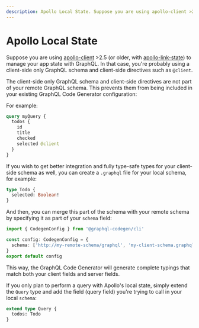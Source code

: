 ```yaml
---
description: Apollo Local State. Suppose you are using apollo-client >2.5 or older, with apollo-link-state to manage your app state with GraphQL. In that case, you're probably using a client-side only GraphQL schema and client-side directives such as `@client`.
---
```


# Apollo Local State

Suppose you are using [apollo-client](https://apollographql.com/docs/react/v2/data/local-state) >2.5 (or older, with [apollo-link-state](https://apollographql.com/docs/link/links/state.html)) to manage your app state with GraphQL. In that case, you're probably using a client-side only GraphQL schema and client-side directives such as `@client`.

The client-side only GraphQL schema and client-side directives are not part of your remote GraphQL schema.
This prevents them from being included in your existing GraphQL Code Generator configuration:

For example:

```graphql
query myQuery {
  todos {
    id
    title
    checked
    selected @client
  }
}
```

If you wish to get better integration and fully type-safe types for your client-side schema as well, you can create a `.graphql` file for your local schema, for example:

```graphql
type Todo {
  selected: Boolean!
}
```

And then, you can merge this part of the schema with your remote schema by specifying it as part of your `schema` field:

```ts
import { CodegenConfig } from '@graphql-codegen/cli'

const config: CodegenConfig = {
  schema: ['http://my-remote-schema/graphql', 'my-client-schema.graphql']
}
export default config
```

This way, the GraphQL Code Generator will generate complete typings that match both your client fields and server fields.

If you only plan to perform a query with Apollo's local state, simply extend the `Query` type and add the field (query field) you're trying to call in your local `schema`:

```graphql
extend type Query {
  todos: Todo
}
```
